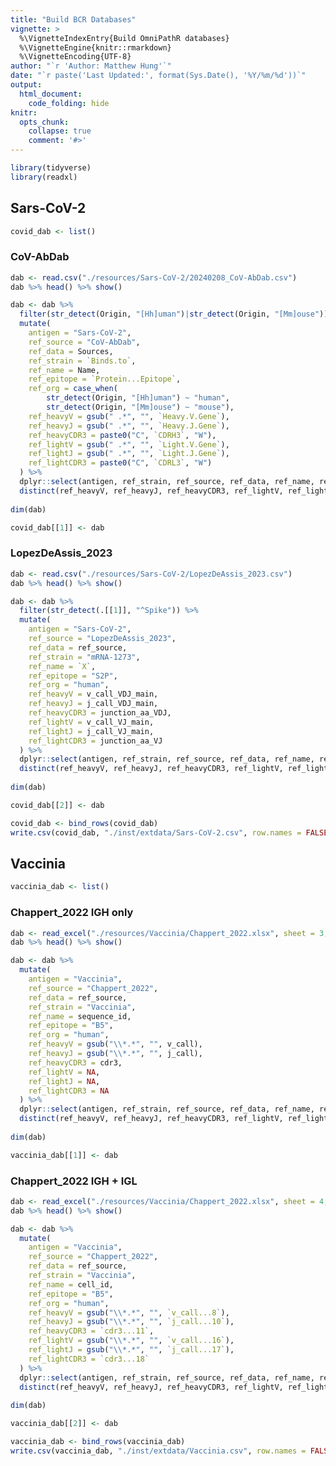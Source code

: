 ```yaml
---
title: "Build BCR Databases"
vignette: >
  %\VignetteIndexEntry{Build OmniPathR databases}
  %\VignetteEngine{knitr::rmarkdown}
  %\VignetteEncoding{UTF-8}
author: "`r 'Author: Matthew Hung'`"
date: "`r paste('Last Updated:', format(Sys.Date(), '%Y/%m/%d'))`"
output:
  html_document:
    code_folding: hide
knitr:
  opts_chunk:
    collapse: true
    comment: '#>'
---
```

```r
library(tidyverse)
library(readxl)
```

## Sars-CoV-2
```r
covid_dab <- list()
```

### CoV-AbDab
```r
dab <- read.csv("./resources/Sars-CoV-2/20240208_CoV-AbDab.csv")
dab %>% head() %>% show()
```

```r
dab <- dab %>%
  filter(str_detect(Origin, "[Hh]uman")|str_detect(Origin, "[Mm]ouse")) %>%
  mutate(
    antigen = "Sars-CoV-2",
    ref_source = "CoV-AbDab",
    ref_data = Sources,
    ref_strain = `Binds.to`,
    ref_name = Name,
    ref_epitope = `Protein...Epitope`,
    ref_org = case_when(
        str_detect(Origin, "[Hh]uman") ~ "human",
        str_detect(Origin, "[Mm]ouse") ~ "mouse"),
    ref_heavyV = gsub(" .*", "", `Heavy.V.Gene`),
    ref_heavyJ = gsub(" .*", "", `Heavy.J.Gene`),
    ref_heavyCDR3 = paste0("C", `CDRH3`, "W"),
    ref_lightV = gsub(" .*", "", `Light.V.Gene`),
    ref_lightJ = gsub(" .*", "", `Light.J.Gene`),
    ref_lightCDR3 = paste0("C", `CDRL3`, "W")
  ) %>%
  dplyr::select(antigen, ref_strain, ref_source, ref_data, ref_name, ref_epitope, ref_org, ref_heavyV, ref_heavyJ, ref_heavyCDR3, ref_lightV, ref_lightJ, ref_lightCDR3) %>%
  distinct(ref_heavyV, ref_heavyJ, ref_heavyCDR3, ref_lightV, ref_lightJ, ref_lightCDR3, .keep_all = TRUE)
 
dim(dab)

covid_dab[[1]] <- dab
```

### LopezDeAssis_2023
```r
dab <- read.csv("./resources/Sars-CoV-2/LopezDeAssis_2023.csv")
dab %>% head() %>% show()
```

```r
dab <- dab %>%
  filter(str_detect(.[[1]], "^Spike")) %>%
  mutate(
    antigen = "Sars-CoV-2",
    ref_source = "LopezDeAssis_2023",
    ref_data = ref_source,
    ref_strain = "mRNA-1273",
    ref_name = `X`,
    ref_epitope = "S2P",
    ref_org = "human",
    ref_heavyV = v_call_VDJ_main,
    ref_heavyJ = j_call_VDJ_main,
    ref_heavyCDR3 = junction_aa_VDJ,
    ref_lightV = v_call_VJ_main,
    ref_lightJ = j_call_VJ_main,
    ref_lightCDR3 = junction_aa_VJ
  ) %>%
  dplyr::select(antigen, ref_strain, ref_source, ref_data, ref_name, ref_epitope, ref_org, ref_heavyV, ref_heavyJ, ref_heavyCDR3, ref_lightV, ref_lightJ, ref_lightCDR3) %>%
  distinct(ref_heavyV, ref_heavyJ, ref_heavyCDR3, ref_lightV, ref_lightJ, ref_lightCDR3, .keep_all = TRUE)
 
dim(dab)

covid_dab[[2]] <- dab
```

```r
covid_dab <- bind_rows(covid_dab)
write.csv(covid_dab, "./inst/extdata/Sars-CoV-2.csv", row.names = FALSE)
```


## Vaccinia
```r
vaccinia_dab <- list()
```

### Chappert_2022 IGH only
```r
dab <- read_excel("./resources/Vaccinia/Chappert_2022.xlsx", sheet = 3, skip = 2)
dab %>% head() %>% show()
```

```r
dab <- dab %>%
  mutate(
    antigen = "Vaccinia",
    ref_source = "Chappert_2022",
    ref_data = ref_source,
    ref_strain = "Vaccinia",
    ref_name = sequence_id,
    ref_epitope = "B5",
    ref_org = "human",
    ref_heavyV = gsub("\\*.*", "", v_call),
    ref_heavyJ = gsub("\\*.*", "", j_call),
    ref_heavyCDR3 = cdr3,
    ref_lightV = NA,
    ref_lightJ = NA,
    ref_lightCDR3 = NA
  ) %>%
  dplyr::select(antigen, ref_strain, ref_source, ref_data, ref_name, ref_epitope, ref_org, ref_heavyV, ref_heavyJ, ref_heavyCDR3, ref_lightV, ref_lightJ, ref_lightCDR3) %>%
  distinct(ref_heavyV, ref_heavyJ, ref_heavyCDR3, ref_lightV, ref_lightJ, ref_lightCDR3, .keep_all = TRUE)
 
dim(dab)

vaccinia_dab[[1]] <- dab
```


### Chappert_2022 IGH + IGL
```r
dab <- read_excel("./resources/Vaccinia/Chappert_2022.xlsx", sheet = 4, skip = 3)
dab %>% head() %>% show()
```

```r
dab <- dab %>%
  mutate(
    antigen = "Vaccinia",
    ref_source = "Chappert_2022",
    ref_data = ref_source,
    ref_strain = "Vaccinia",
    ref_name = cell_id,
    ref_epitope = "B5",
    ref_org = "human",
    ref_heavyV = gsub("\\*.*", "", `v_call...8`),
    ref_heavyJ = gsub("\\*.*", "", `j_call...10`),
    ref_heavyCDR3 = `cdr3...11`,
    ref_lightV = gsub("\\*.*", "", `v_call...16`),
    ref_lightJ = gsub("\\*.*", "", `j_call...17`),
    ref_lightCDR3 = `cdr3...18`
  ) %>%
  dplyr::select(antigen, ref_strain, ref_source, ref_data, ref_name, ref_epitope, ref_org, ref_heavyV, ref_heavyJ, ref_heavyCDR3, ref_lightV, ref_lightJ, ref_lightCDR3) %>%
  distinct(ref_heavyV, ref_heavyJ, ref_heavyCDR3, ref_lightV, ref_lightJ, ref_lightCDR3, .keep_all = TRUE)
 
dim(dab)

vaccinia_dab[[2]] <- dab
```




```r
vaccinia_dab <- bind_rows(vaccinia_dab)
write.csv(vaccinia_dab, "./inst/extdata/Vaccinia.csv", row.names = FALSE)
```